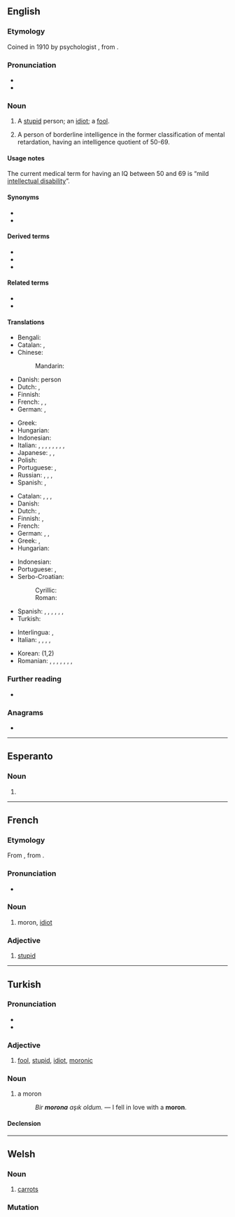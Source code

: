 {{also|Moron|mörön|Mörön|Moroń}}
==English==

===Etymology===
Coined in 1910 by psychologist {{w|Henry H. Goddard}}, from {{der|en|grc|μωρός||foolish, dull}}.

===Pronunciation===
* {{IPA|/ˈmɔːɹɒn/|lang=en}}
* {{rhymes|ɔːɹɒn|lang=en}}

===Noun===
{{en-noun}}

# {{lb|en|informal|derogatory|slang}} A [[stupid]] person; an [[idiot]]; a [[fool]].
# {{lb|en|dated|originally}} A person of borderline intelligence in the former classification of mental retardation, having an intelligence quotient of 50-69.
#: {{syn|en|feeble-minded}}

====Usage notes====
The current medical term for having an IQ between 50 and 69 is “mild [[intellectual disability]]”.

====Synonyms====
* {{l|en|Thesaurus:fool}}
* {{l|en|Thesaurus:idiot}}

====Derived terms====
* {{l|en|Baltimoron}}
* {{l|en|moronic}}
* {{l|en|moronism}}

====Related terms====
* {{l|en|oxymoron}}
* {{l|en|sophomore}}

====Translations====
{{trans-top|person of borderline intelligence}}
* Bengali: {{t|bn|বোকা}}
* Catalan: {{t+|ca|imbècil|m|f}}, {{t|ca|retardat}}
* Chinese:
*: Mandarin: {{t+|cmn|白痴|tr=báichī}}
* Danish: {{t+|da|debil}} person
* Dutch: {{t+|nl|idioot}}, {{t+|nl|mongool}}
* Finnish: {{t+|fi|lievästi}} {{t+|fi|kehitysvammainen}}
* French: {{t+|fr|attardé}}, {{t+|fr|crétin|m}}, {{t+|fr|demeuré|m}}
* German: {{t+|de|Schwachsinniger|m}}, {{t+|de|Schwachkopf|m}}
{{trans-mid}}
* Greek: {{t+|el|καθυστερημένος}}
* Hungarian: {{t+|hu|gyengeelméjű}}
* Indonesian: {{t|id|bahlul}} {{t+|id|bego}}
* Italian: {{t+|it|imbecille|m}}, {{t+|it|cretino|m}}, {{t+|it|stupido|m}}, {{t+|it|deficiente|m}}, {{t+|it|babbeo|m}}, {{t+|it|idiota|m}}, {{t+|it|ritardato|m}}, {{t+|it|mongoloide|m}}, {{t|it|squasimodeo|m}}
* Japanese: {{t|ja|低能者|tr=ていのうしゃ, teinōsha}}, {{t+|ja|間抜け|tr=まぬけ, manuke}}, {{t|ja|頓痴気|tr=とんちき, tonchiki}}
* Polish: {{t+|pl|debil|m}}
* Portuguese: {{t+|pt|retardado}}, {{t+|pt|débil mental}}
* Russian: {{t+|ru|деби́л|m}}, {{t+|ru|приду́рок|m}}, {{t+|ru|крети́н|m}}, {{t+|ru|отморо́зок|m}}
* Spanish: {{t+|es|retrasado|m}}, {{t+|es|retrasada|f}}
{{trans-bottom}}

{{trans-top|person who makes uncool attempts to impress others}}
* Catalan: {{t+|ca|imbècil|m|f}}, {{t+|ca|subnormal|m|f}}, {{t|ca|retardat}}, {{t+|ca|idiota|m|f}}
* Danish: {{t|da|tåbe|c}}
* Dutch: {{t|nl|mogool}}, {{t+|nl|mongol}}
* Finnish: {{t+|fi|hölmö}}, {{t+|fi|tollo}}
* French: {{t+|fr|andouille|f}}
* German: {{t+|de|Schwachkopf|m}}, {{t+|de|Trottel|m}}, {{t+|de|Depp|m}}
* Greek: {{t+|el|βλαμμένος}}, {{t+|el|κρετίνος|m}}
* Hungarian: {{t+|hu|hülye}}
{{trans-mid}}
* Indonesian: {{t+|id|sontoloyo}}
* Portuguese: {{t+|pt|babaca}}, {{t+|pt|otário}}
* Serbo-Croatian:
*: Cyrillic: {{t|sh|буда̀ла|f}}
*: Roman: {{t+|sh|budàla|f}}
* Spanish: {{t+|es|subnormal|m|f}}, {{t+|es|retrasado|m}}, {{t+|es|retardado|m}}, {{t|es|débil mental|m|f}}, {{t+|es|imbécil|m|f}}, {{t+|es|idiota|m|f}}, {{t+|es|baboso|m}}
* Turkish: {{t+|tr|moron}}
{{trans-bottom}}

{{trans-see|idiot}}

{{checktrans-top}}
* Interlingua: {{t-check|ia|imbecille}}, {{t-check|ia|idiota}}
* Italian: {{t+check|it|cretino|m}}, {{t+check|it|deficiente|m}}, {{t+check|it|idiota|m}}, {{t+check|it|imbecille|m}}, {{t+check|it|stupido|m}}
{{trans-mid}}
* Korean: {{t+check|ko|바보}} (1,2)
* Romanian: {{t-check|ro|retardat|m}}, {{t-check|ro|retardată|f}}, {{t+check|ro|tâmpit|m}}, {{t-check|ro|tâmpită|f}}, {{t+check|ro|imbecil|m}}, {{t+check|ro|imbecilă|f}}, {{t+check|ro|idiot|m}}, {{t+check|ro|idioată|f}}
{{trans-bottom}}

===Further reading===
* {{pedia|Moron (psychology)}}

===Anagrams===
* {{anagrams|en|Monro|normo-}}

----

==Esperanto==

===Noun===
{{eo-head}}

# {{eo-form of|mor|on}}

----

==French==

===Etymology===
From {{bor|fr|en|-}}, from {{der|fr|grc|μωρός|t=foolish, dull}}.

===Pronunciation===
* {{fr-IPA}}

===Noun===
{{fr-noun|m|f=moronne}}

# {{lb|fr|Québec}} moron, [[idiot]]

===Adjective===
{{fr-adj}}

# {{lb|fr|Québec|informal}} [[stupid]]
#: {{ux|fr|Que t'es '''moron''', toi !|Gosh, you're '''stupid'''!|inline=1}}

----

==Turkish==

===Pronunciation===
* {{IPA|[moɾˈon]|lang=tr}}
* {{hyphenation|mo|ron|lang=tr}}

===Adjective===
{{tr-adj}}

# [[fool]], [[stupid]], [[idiot]], [[moronic]]

===Noun===
{{tr-noun|u|lar}}

# a moron
#: ''Bir '''morona''' aşık oldum.'' — I fell in love with a '''moron'''.

====Declension====
{{tr-infl-noun-c|o}}

----

==Welsh==

===Noun===
{{cy-noun/new|f-p|moronen}}

# [[carrot]]s

===Mutation===
{{cy-mut-auto}}

{{topics|cy|Vegetables}}